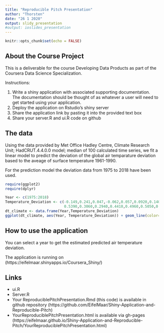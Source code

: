 ---
title: "Reproducible Pitch Presentation"
author: "Thorsten"
date: "26 1 2020"
output: slidy_presentation
#output: ioslides_presentation
---

```{r setup, include=FALSE}
knitr::opts_chunk$set(echo = FALSE)
```

## About the Course Project

This is a deliverable for the course Developing Data Products as part of the Coursera Data Science Specialization.

Instructions:

1. Write a shiny application with associated supporting documentation. The documentation should be thought of as whatever a user will need to get started using your application.
2. Deploy the application on Rstudio's shiny server
3. Share the application link by pasting it into the provided text box
4. Share your server.R and ui.R code on github

## The data

Using the data provided by Met Office Hadley Centre, Climate Research Unit; HadCRUT.4.4.0.0 model; median of 100 calculated time series, 
we fit a linear model to predict the deviation of the global air temparature deviation based to the aveage of surface temperature 1961-1990.

For the prediction model the deviation data from 1975 to 2018 have been used.

<!-- Check for dependencies -->
```{r echo=FALSE, warning=FALSE, message=FALSE}
require(ggplot2)
require(dplyr)
```

```{r cache=TRUE, fig.width=5,fig.height=3}
Year <- c(1975:2018)
Temperature_Deviation <- c(-0.149,0.241,0.047,-0.062,0.057,0.0920,0.1400,0.0110,0.1940,-0.0140,-0.0300,0.0450,0.1920,0.1980,0.1180,0.2960,0.2540,0.1050,0.1480,0.2080,0.3250,0.1830,0.3900,
                           0.5390,0.3060,0.2940,0.4410,0.4960,0.5050,0.4470,0.5450,0.5060,0.4910,0.3950,0.5060,0.5600,0.4250,0.4700,0.5140,0.5790,0.7630,0.7970,0.6770,0.5970)
dt_climate <- data.frame(Year,Temperature_Deviation)
ggplot(dt_climate, aes(Year, Temperature_Deviation)) + geom_line(color='blue') + ggtitle("Gobal Temperature Deviation [C°]")
```

## How to use the application
You can select a year to get the estimated predicted air temperature deviation.

The application is running on (https://eifelmaar.shinyapps.io/Coursera_Shiny/)


## Links

- ui.R
- Server.R 
- Your ReproduciblePitchPresentation.Rmd (this code)
  is available in github repository (https://github.com/EifelMaar/Shiny-Application-and-Reproducible-Pitch)
- YourReproduciblePitchPresentation.html
  is available via gh-pages (https://eifelmaar.github.io/Shiny-Application-and-Reproducible-Pitch/YourReproduciblePitchPresentation.html)


